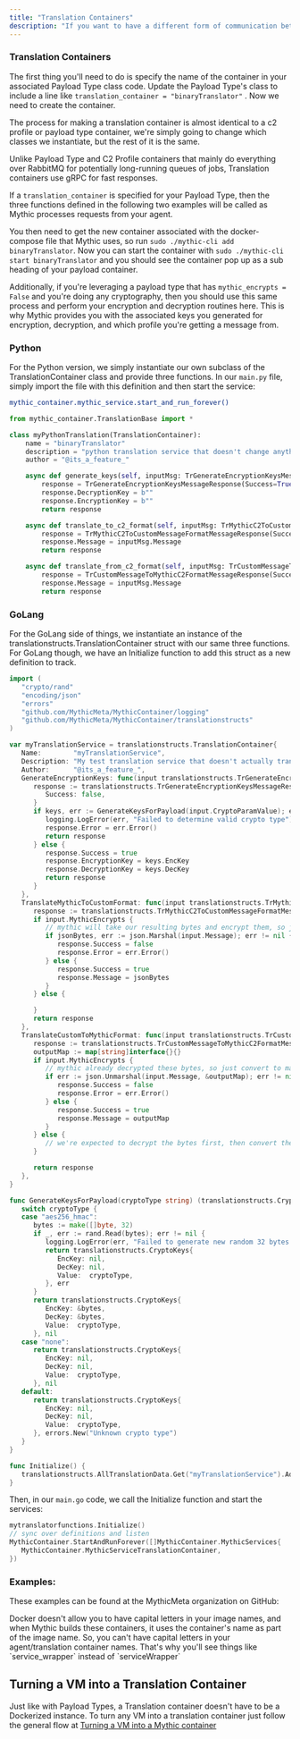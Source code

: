 ```yaml
---
title: "Translation Containers"
description: "If you want to have a different form of communication between Mythic and your agent than the specific JSON messages that Mythic uses, then you'll need a translation container."
---
```


### Translation Containers

The first thing you'll need to do is specify the name of the container in your associated Payload Type class code. Update the Payload Type's class to include a line like `translation_container = "binaryTranslator"` . Now we need to create the container.

The process for making a translation container is almost identical to a c2 profile or payload type container, we're simply going to change which classes we instantiate, but the rest of it is the same.

Unlike Payload Type and C2 Profile containers that mainly do everything over RabbitMQ for potentially long-running queues of jobs, Translation containers use gRPC for fast responses.

If a `translation_container` is specified for your Payload Type, then the three functions defined in the following two examples will be called as Mythic processes requests from your agent.

You then need to get the new container associated with the docker-compose file that Mythic uses, so run `sudo ./mythic-cli add binaryTranslator`. Now you can start the container with `sudo ./mythic-cli start binaryTranslator` and you should see the container pop up as a sub heading of your payload container.

Additionally, if you're leveraging a payload type that has `mythic_encrypts = False` and you're doing any cryptography, then you should use this same process and perform your encryption and decryption routines here. This is why Mythic provides you with the associated keys you generated for encryption, decryption, and which profile you're getting a message from.

### Python

For the Python version, we simply instantiate our own subclass of the TranslationContainer class and provide three functions. In our `main.py` file, simply import the file with this definition and then start the service:

```bash
mythic_container.mythic_service.start_and_run_forever()
```

```py
from mythic_container.TranslationBase import *

class myPythonTranslation(TranslationContainer):
    name = "binaryTranslator"
    description = "python translation service that doesn't change anything"
    author = "@its_a_feature_"

    async def generate_keys(self, inputMsg: TrGenerateEncryptionKeysMessage) -> TrGenerateEncryptionKeysMessageResponse:
        response = TrGenerateEncryptionKeysMessageResponse(Success=True)
        response.DecryptionKey = b""
        response.EncryptionKey = b""
        return response

    async def translate_to_c2_format(self, inputMsg: TrMythicC2ToCustomMessageFormatMessage) -> TrMythicC2ToCustomMessageFormatMessageResponse:
        response = TrMythicC2ToCustomMessageFormatMessageResponse(Success=True)
        response.Message = inputMsg.Message
        return response

    async def translate_from_c2_format(self, inputMsg: TrCustomMessageToMythicC2FormatMessage) -> TrCustomMessageToMythicC2FormatMessageResponse:
        response = TrCustomMessageToMythicC2FormatMessageResponse(Success=True)
        response.Message = inputMsg.Message
        return response
```

### GoLang

For the GoLang side of things, we instantiate an instance of the translationstructs.TranslationContainer struct with our same three functions. For GoLang though, we have an Initialize function to add this struct as a new definition to track.

```go
import (
   "crypto/rand"
   "encoding/json"
   "errors"
   "github.com/MythicMeta/MythicContainer/logging"
   "github.com/MythicMeta/MythicContainer/translationstructs"
)

var myTranslationService = translationstructs.TranslationContainer{
   Name:        "myTranslationService",
   Description: "My test translation service that doesn't actually translate anything",
   Author:      "@its_a_feature_",
   GenerateEncryptionKeys: func(input translationstructs.TrGenerateEncryptionKeysMessage) translationstructs.TrGenerateEncryptionKeysMessageResponse {
      response := translationstructs.TrGenerateEncryptionKeysMessageResponse{
         Success: false,
      }
      if keys, err := GenerateKeysForPayload(input.CryptoParamValue); err != nil {
         logging.LogError(err, "Failed to determine valid crypto type")
         response.Error = err.Error()
         return response
      } else {
         response.Success = true
         response.EncryptionKey = keys.EncKey
         response.DecryptionKey = keys.DecKey
         return response
      }
   },
   TranslateMythicToCustomFormat: func(input translationstructs.TrMythicC2ToCustomMessageFormatMessage) translationstructs.TrMythicC2ToCustomMessageFormatMessageResponse {
      response := translationstructs.TrMythicC2ToCustomMessageFormatMessageResponse{}
      if input.MythicEncrypts {
         // mythic will take our resulting bytes and encrypt them, so just convert to bytes and return
         if jsonBytes, err := json.Marshal(input.Message); err != nil {
            response.Success = false
            response.Error = err.Error()
         } else {
            response.Success = true
            response.Message = jsonBytes
         }
      } else {

      }
      return response
   },
   TranslateCustomToMythicFormat: func(input translationstructs.TrCustomMessageToMythicC2FormatMessage) translationstructs.TrCustomMessageToMythicC2FormatMessageResponse {
      response := translationstructs.TrCustomMessageToMythicC2FormatMessageResponse{}
      outputMap := map[string]interface{}{}
      if input.MythicEncrypts {
         // mythic already decrypted these bytes, so just convert to map and return
         if err := json.Unmarshal(input.Message, &outputMap); err != nil {
            response.Success = false
            response.Error = err.Error()
         } else {
            response.Success = true
            response.Message = outputMap
         }
      } else {
         // we're expected to decrypt the bytes first, then convert them
      }

      return response
   },
}

func GenerateKeysForPayload(cryptoType string) (translationstructs.CryptoKeys, error) {
   switch cryptoType {
   case "aes256_hmac":
      bytes := make([]byte, 32)
      if _, err := rand.Read(bytes); err != nil {
         logging.LogError(err, "Failed to generate new random 32 bytes for aes256 key")
         return translationstructs.CryptoKeys{
            EncKey: nil,
            DecKey: nil,
            Value:  cryptoType,
         }, err
      }
      return translationstructs.CryptoKeys{
         EncKey: &bytes,
         DecKey: &bytes,
         Value:  cryptoType,
      }, nil
   case "none":
      return translationstructs.CryptoKeys{
         EncKey: nil,
         DecKey: nil,
         Value:  cryptoType,
      }, nil
   default:
      return translationstructs.CryptoKeys{
         EncKey: nil,
         DecKey: nil,
         Value:  cryptoType,
      }, errors.New("Unknown crypto type")
   }
}

func Initialize() {
   translationstructs.AllTranslationData.Get("myTranslationService").AddPayloadDefinition(myTranslationService)
}
```

Then, in our `main.go` code, we call the Initialize function and start the services:

```go
mytranslatorfunctions.Initialize()
// sync over definitions and listen
MythicContainer.StartAndRunForever([]MythicContainer.MythicServices{
   MythicContainer.MythicServiceTranslationContainer,
})
```

### Examples:

These examples can be found at the MythicMeta organization on GitHub:

<Card
   title="These examples can be found at the MythicMeta organization on GitHub:"
   icon="github"
   href="https://github.com/MythicMeta/ExampleContainers/tree/main/Payload_Type"
   iconType="solid"
   horizontal
/>

<Note>
Docker doesn't allow you to have capital letters in your image names, and when Mythic builds these containers, it uses the container's name as part of the image name. So, you can't have capital letters in your agent/translation container names. That's why you'll see things like `service_wrapper` instead of `serviceWrapper`
</Note>

## Turning a VM into a Translation Container

Just like with Payload Types, a Translation container doesn't have to be a Dockerized instance. To turn any VM into a translation container just follow the general flow at [Turning a VM into a Mythic container](https://docs.mythic-c2.net/version-2.3/customizing/payload-type-development#turning-a-vm-into-a-mythic-container)
